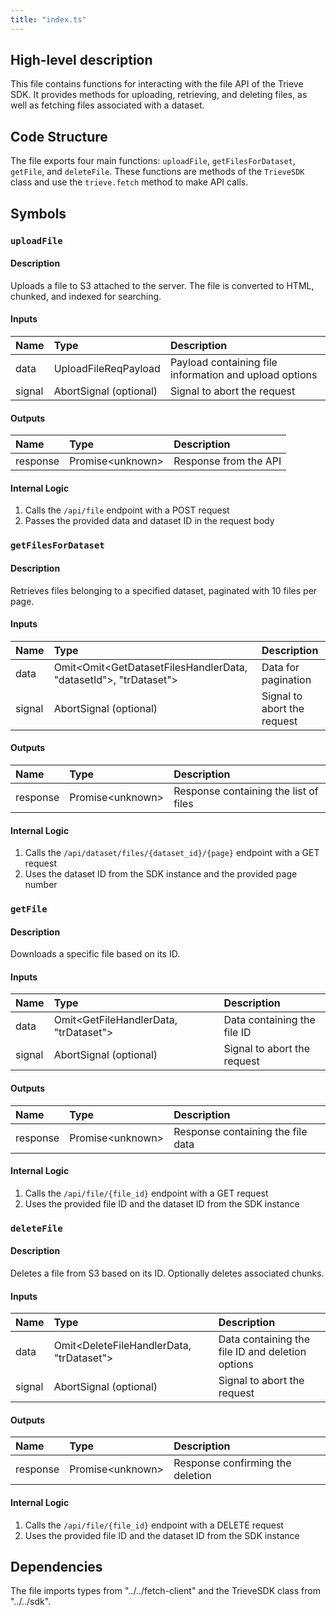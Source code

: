```yaml
---
title: "index.ts"
---
```


## High-level description
This file contains functions for interacting with the file API of the Trieve SDK. It provides methods for uploading, retrieving, and deleting files, as well as fetching files associated with a dataset.

## Code Structure
The file exports four main functions: `uploadFile`, `getFilesForDataset`, `getFile`, and `deleteFile`. These functions are methods of the `TrieveSDK` class and use the `trieve.fetch` method to make API calls.

## Symbols

### `uploadFile`
#### Description
Uploads a file to S3 attached to the server. The file is converted to HTML, chunked, and indexed for searching.

#### Inputs
| Name | Type | Description |
|:-----|:-----|:------------|
| data | UploadFileReqPayload | Payload containing file information and upload options |
| signal | AbortSignal (optional) | Signal to abort the request |

#### Outputs
| Name | Type | Description |
|:-----|:-----|:------------|
| response | Promise&lt;unknown&gt; | Response from the API |

#### Internal Logic
1. Calls the `/api/file` endpoint with a POST request
2. Passes the provided data and dataset ID in the request body

### `getFilesForDataset`
#### Description
Retrieves files belonging to a specified dataset, paginated with 10 files per page.

#### Inputs
| Name | Type | Description |
|:-----|:-----|:------------|
| data | Omit&lt;Omit&lt;GetDatasetFilesHandlerData, "datasetId"&gt;, "trDataset"&gt; | Data for pagination |
| signal | AbortSignal (optional) | Signal to abort the request |

#### Outputs
| Name | Type | Description |
|:-----|:-----|:------------|
| response | Promise&lt;unknown&gt; | Response containing the list of files |

#### Internal Logic
1. Calls the `/api/dataset/files/{dataset_id}/{page}` endpoint with a GET request
2. Uses the dataset ID from the SDK instance and the provided page number

### `getFile`
#### Description
Downloads a specific file based on its ID.

#### Inputs
| Name | Type | Description |
|:-----|:-----|:------------|
| data | Omit&lt;GetFileHandlerData, "trDataset"&gt; | Data containing the file ID |
| signal | AbortSignal (optional) | Signal to abort the request |

#### Outputs
| Name | Type | Description |
|:-----|:-----|:------------|
| response | Promise&lt;unknown&gt; | Response containing the file data |

#### Internal Logic
1. Calls the `/api/file/{file_id}` endpoint with a GET request
2. Uses the provided file ID and the dataset ID from the SDK instance

### `deleteFile`
#### Description
Deletes a file from S3 based on its ID. Optionally deletes associated chunks.

#### Inputs
| Name | Type | Description |
|:-----|:-----|:------------|
| data | Omit&lt;DeleteFileHandlerData, "trDataset"&gt; | Data containing the file ID and deletion options |
| signal | AbortSignal (optional) | Signal to abort the request |

#### Outputs
| Name | Type | Description |
|:-----|:-----|:------------|
| response | Promise&lt;unknown&gt; | Response confirming the deletion |

#### Internal Logic
1. Calls the `/api/file/{file_id}` endpoint with a DELETE request
2. Uses the provided file ID and the dataset ID from the SDK instance

## Dependencies
The file imports types from "../../fetch-client" and the TrieveSDK class from "../../sdk".